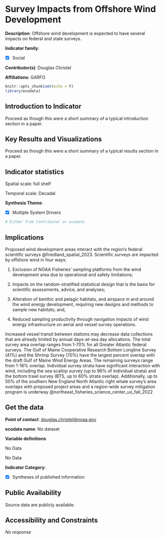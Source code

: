 # Survey Impacts from Offshore Wind Development {#osw_survey_impact}

**Description**: Offshore wind development is expected to have several impacts on federal and state surveys.

**Indicator family**: 

- [X] Social


**Contributor(s)**: Douglas Christel

**Affiliations**: GARFO

```{r echo=FALSE}
knitr::opts_chunk$set(echo = F)
library(ecodata)
```
## Introduction to Indicator
Proceed as though this were a short summary of a typical introduction section in a paper.

## Key Results and Visualizations
Proceed as though this were a short summary of a typical results section in a paper.


## Indicator statistics 
Spatial scale: full shelf

Temporal scale: Decadal

**Synthesis Theme**:

- [X] Multiple System Drivers


```{r autostats_osw_survey_impact}
# Either from Contributor or ecodata
```

## Implications
Proposed wind development areas interact with the region’s federal scientific surveys @friedland_spatial_2023. Scientific surveys are impacted by offshore wind in four ways:
 1)  Exclusion of NOAA Fisheries’ sampling platforms from the wind development area due to operational and safety limitations;
 2)  Impacts on the random-stratified statistical design that is the basis for scientific assessments, advice, and analyses; 
3) Alteration of benthic and pelagic habitats, and airspace in and around the wind energy development, requiring new designs and methods to sample new habitats; and, 
4) Reduced sampling productivity through navigation impacts of wind energy infrastructure on aerial and vessel survey operations. 

Increased vessel transit between stations may decrease data collections that are already limited by annual days-at-sea day allocations. The total survey area overlap ranges from 1-70% for all Greater Atlantic federal surveys. The Gulf of Maine Cooperative Research Bottom Longline Survey (41%) and the Shrimp Survey (70%) have the largest percent overlap with the draft Gulf of Maine Wind Energy Areas. The remaining surveys range from 1-16% overlap.  Individual survey strata have significant interaction with wind, including the sea scallop survey (up to 96% of individual strata) and the bottom trawl survey (BTS, up to 60% strata overlap). Additionally, up to 50% of the southern New England North Atlantic right whale survey’s area overlaps with proposed project areas and a region-wide survey mitigation program is underway @northeast_fisheries_science_center_us_fall_2022

## Get the data

**Point of contact**: [douglas.christel@noaa.gov](mailto:douglas.christel@noaa.gov){.email}

**ecodata name**: No dataset

**Variable definitions**

No Data


No Data

**Indicator Category**:

- [X] Syntheses of published information


## Public Availability

Source data are publicly available.

## Accessibility and Constraints

_No response_

